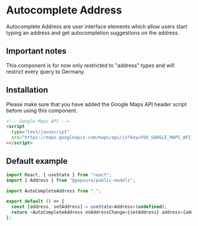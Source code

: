 
<Meta title="Components/Autocomplete Address" component={AutocompleteAddress} />

# Autocomplete Address

Autocomplete Address are user interface elements which allow users start typing an address and get autocompletion suggestions on the address.

## Important notes

This component is for now only restricted to "address" types and will restrict every query to Germany.

## Installation

Please make sure that you have added the Google Maps API header script before using this component.

```html
<!-- Google Maps API -->
<script
  type="text/javascript"
  src="https://maps.googleapis.com/maps/api/js?key=YOU_GOOGLE_MAPS_API_KEY=places"
></script>
```

## Default example

<Preview>
  <AutocompleteAddressDemo />
</Preview>

```typescript
import React, { useState } from "react";
import { Address } from "@popsure/public-models";

import AutoCompleteAddress from ".";

export default () => {
  const [address, setAddress] = useState<Address>(undefined);
  return <AutoCompleteAddress onAddressChange={setAddress} address={address} />;
};
```
